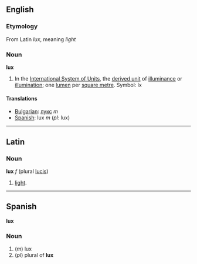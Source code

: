==English==

===Etymology===

From Latin ''lux'', meaning ''light''

===Noun===
'''lux'''

#In the [[International System of Units]], the [[derived unit]] of [[illuminance]] or [[illumination]]; one [[lumen]] per [[square metre]].  Symbol: lx

====Translations====

*[[Bulgarian]]: [[лукс]] ''m''
*[[Spanish]]: lux ''m'' (''pl'': lux)

----
==Latin==
===Noun===
'''lux''' ''f'' (plural [[lucis]])

#[[light]].

----

==Spanish==
'''lux'''

===Noun===

#(''m'') lux
#(''pl'') plural of '''lux'''